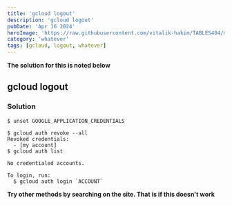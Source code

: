 ```yaml
---
title: 'gcloud logout'
description: 'gcloud logout'
pubDate: 'Apr 16 2024'
heroImage: 'https://raw.githubusercontent.com/vitalik-hakim/TABLES404/main/error_b/misc.png'
category: 'whatever'
tags: [gcloud, logout, whatever]
---
```


**The solution for this is noted below**

## gcloud logout

### Solution

```whatever
$ unset GOOGLE_APPLICATION_CREDENTIALS

$ gcloud auth revoke --all
Revoked credentials:
  - [my account]
$ gcloud auth list

No credentialed accounts.

To login, run:
  $ gcloud auth login `ACCOUNT`
```

**Try other methods by searching on the site. That is if this doesn't work**
